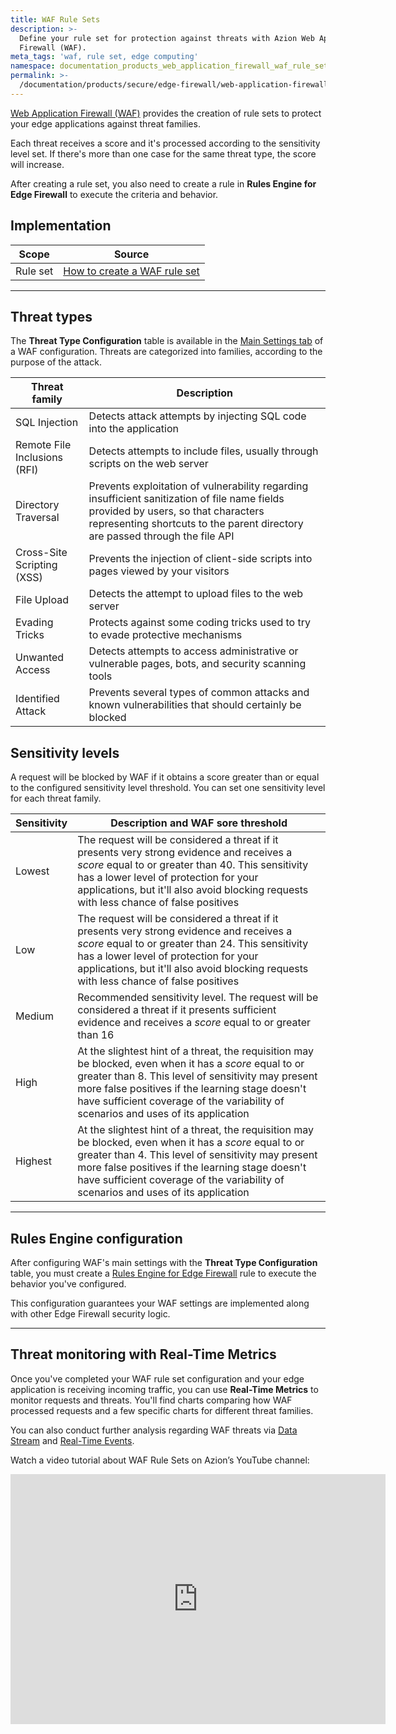 ```yaml
---
title: WAF Rule Sets
description: >-
  Define your rule set for protection against threats with Azion Web Application
  Firewall (WAF).
meta_tags: 'waf, rule set, edge computing'
namespace: documentation_products_web_application_firewall_waf_rule_sets
permalink: >-
  /documentation/products/secure/edge-firewall/web-application-firewall/rules-set/
---
```



[Web Application Firewall (WAF)](/en/documentation/products/secure/edge-firewall/web-application-firewall/) provides the creation of rule sets to protect your edge applications against threat families.

Each threat receives a score and it's processed according to the sensitivity level set. If there's more than one case for the same threat type, the score will increase. 

After creating a rule set, you also need to create a rule in **Rules Engine for Edge Firewall** to execute the criteria and behavior.

## Implementation

| Scope | Source |
| ----- | ------ |
| Rule set | [How to create a WAF rule set](/en/documentation/products/guides/secure/create-waf-rule-set/) |

---

## Threat types

The **Threat Type Configuration** table is available in the [Main Settings tab](/en/documentation/products/secure/edge-firewall/web-application-firewall/#waf-main-settings) of a WAF configuration. Threats are categorized into families, according to the purpose of the attack.

| Threat family | Description |
| ------------- | ----------- |
| SQL Injection | Detects attack attempts by injecting SQL code into the application |
| Remote File Inclusions (RFI) | Detects attempts to include files, usually through scripts on the web server |
| Directory Traversal | Prevents exploitation of vulnerability regarding insufficient sanitization of file name fields provided by users, so that characters representing shortcuts to the parent directory are passed through the file API |
| Cross-Site Scripting (XSS) | Prevents the injection of client-side scripts into pages viewed by your visitors |
| File Upload | Detects the attempt to upload files to the web server |
| Evading Tricks | Protects against some coding tricks used to try to evade protective mechanisms |
| Unwanted Access | Detects attempts to access administrative or vulnerable pages, bots, and security scanning tools |
| Identified Attack | Prevents several types of common attacks and known vulnerabilities that should certainly be blocked |



## Sensitivity levels

A request will be blocked by WAF if it obtains a score greater than or equal to the configured sensitivity level threshold. You can set one sensitivity level for each threat family.

| Sensitivity | Description and WAF sore threshold |
| ----------- | ---------------------------------- |
| Lowest | The request will be considered a threat if it presents very strong evidence and receives a *score* equal to or greater than 40. This sensitivity has a lower level of protection for your applications, but it'll also avoid blocking requests with less chance of false positives |
| Low | The request will be considered a threat if it presents very strong evidence and receives a *score* equal to or greater than 24. This sensitivity has a lower level of protection for your applications, but it'll also avoid blocking requests with less chance of false positives |
| Medium | Recommended sensitivity level. The request will be considered a threat if it presents sufficient evidence and receives a *score* equal to or greater than 16 |
| High | At the slightest hint of a threat, the requisition may be blocked, even when it has a *score* equal to or greater than 8. This level of sensitivity may present more false positives if the learning stage doesn't have sufficient coverage of the variability of scenarios and uses of its application |
| Highest | At the slightest hint of a threat, the requisition may be blocked, even when it has a *score* equal to or greater than 4. This level of sensitivity may present more false positives if the learning stage doesn't have sufficient coverage of the variability of scenarios and uses of its application |

---

## Rules Engine configuration

After configuring WAF's main settings with the **Threat Type Configuration** table, you must create a [Rules Engine for Edge Firewall](/en/documentation/products/secure/edge-firewall/rules-engine/) rule to execute the behavior you've configured.

This configuration guarantees your WAF settings are implemented along with other Edge Firewall security logic.

<LinkButton link="/en/documentation/products/guides/secure/work-with-rules-engine/" label="go to create a rule guide" severity="secondary" />

---

## Threat monitoring with Real-Time Metrics

Once you've completed your WAF rule set configuration and your edge application is receiving incoming traffic, you can use **Real-Time Metrics** to monitor requests and threats. You'll find charts comparing how WAF processed requests and a few specific charts for different threat families.

<LinkButton link="/en/documentation/products/observe/real-time-metrics/#waf" label="go to real-time metrics reference" severity="secondary" />

You can also conduct further analysis regarding WAF threats via [Data Stream](/en/documentation/products/observe/data-stream/#edge-applications) and [Real-Time Events](/en/documentation/products/observe/real-time-events/#edge-applications).


Watch a video tutorial about WAF Rule Sets on Azion’s YouTube channel:
<div class="cms-embed">
<iframe
   src="https://www.youtube.com/embed/nmnKwC_6Y0Y"
   title="WAF rules sets: an Introduction to Azion's WAF"
   loading="lazy"
   width="600"
   height="400"
   frameborder="0"
   allow="accelerometer; autoplay; clipboard-write; encrypted-media; gyroscope; picture-in-picture; web-share"
   allowfullscreen></iframe>
</div>


